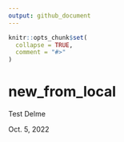 ```yaml
---
output: github_document
---
```


<!-- README.md is generated from README.Rmd. Please edit that file -->

```r
knitr::opts_chunk$set(
  collapse = TRUE,
  comment = "#>"
)
```

# new_from_local

<!-- badges: start -->
<!-- badges: end -->

Test
Delme

Oct. 5, 2022